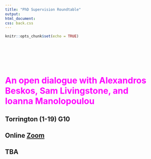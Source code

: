 ```yaml
---
title: "PhD Supervision Roundtable"
output: 
html_document:
css: back.css
---
```


```r
knitr::opts_chunk$set(echo = TRUE)
```


<br>
<br>
<br>
<br>



#  <span style="color:magenta">An open dialogue  with Alexandros Beskos, Sam Livingstone, and Ioanna Manolopoulou</span>


## Torrington (1-19) G10
## Online [Zoom](https://ucl.zoom.us/my/terrysoo)
## TBA


